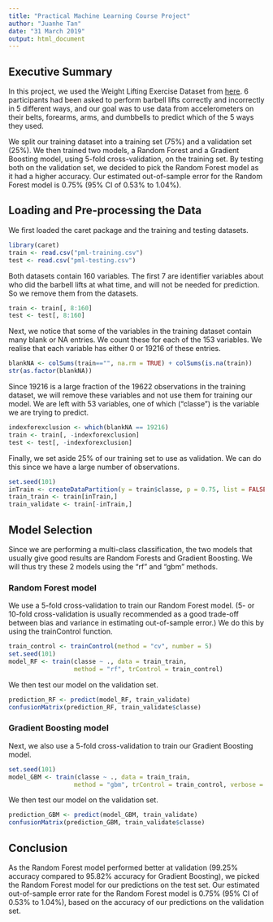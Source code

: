 ```yaml
---
title: "Practical Machine Learning Course Project"
author: "Juanhe Tan"
date: "31 March 2019"
output: html_document
---
```


## Executive Summary

In this project, we used the Weight Lifting Exercise Dataset from 
[here](http://web.archive.org/web/20161224072740/http:/groupware.les.inf.puc-rio.br/har).
6 participants had been asked to perform barbell lifts correctly and incorrectly
in 5 different ways, and our goal was to use data from accelerometers on their
belts, forearms, arms, and dumbbells to predict which of the 5 ways they used.

We split our training dataset into a training set (75%) and a validation set
(25%). We then trained two models, a Random Forest and a Gradient Boosting model,
using 5-fold cross-validation, on the training set. By testing both on the
validation set, we decided to pick the Random Forest model as it had a higher
accuracy. Our estimated out-of-sample error for the Random Forest model is
0.75% (95% CI of 0.53% to 1.04%).

## Loading and Pre-processing the Data

We first loaded the caret package and the training and testing datasets.

```r
library(caret)
train <- read.csv("pml-training.csv")
test <- read.csv("pml-testing.csv")
```

Both datasets contain 160 variables. The first 7 are identifier variables about
who did the barbell lifts at what time, and will not be needed for prediction.
So we remove them from the datasets.

```r
train <- train[, 8:160]
test <- test[, 8:160]
```

Next, we notice that some of the variables in the training dataset contain many 
blank or NA entries. We count these for each of the 153 variables. We realise 
that each variable has either 0 or 19216 of these entries.

```r
blankNA <- colSums(train=="", na.rm = TRUE) + colSums(is.na(train))
str(as.factor(blankNA))
```

Since 19216 is a large fraction of the 19622 observations in the 
training dataset, we will remove these variables and not use them for training
our model. We are left with 53 variables, one of which ("classe") is the
variable we are trying to predict.

```r
indexforexclusion <- which(blankNA == 19216)
train <- train[, -indexforexclusion]
test <- test[, -indexforexclusion]
```

Finally, we set aside 25% of our training set to use as validation. We can do 
this since we have a large number of observations.

```r
set.seed(101)
inTrain <- createDataPartition(y = train$classe, p = 0.75, list = FALSE)
train_train <- train[inTrain,]
train_validate <- train[-inTrain,]
```

## Model Selection

Since we are performing a multi-class classification, the two models that
usually give good results are Random Forests and Gradient Boosting. We will thus
try these 2 models using the "rf" and "gbm" methods.

### Random Forest model

We use a 5-fold cross-validation to train our Random Forest model. (5- or 10-fold
cross-validation is usually recommended as a good trade-off between bias and 
variance in estimating out-of-sample error.) We do this by using the 
trainControl function.

```r
train_control <- trainControl(method = "cv", number = 5)
set.seed(101)
model_RF <- train(classe ~ ., data = train_train, 
                  method = "rf", trControl = train_control)
```

We then test our model on the validation set.
```r
prediction_RF <- predict(model_RF, train_validate)
confusionMatrix(prediction_RF, train_validate$classe)
```

### Gradient Boosting model

Next, we also use a 5-fold cross-validation to train our Gradient Boosting model.

```r
set.seed(101)
model_GBM <- train(classe ~ ., data = train_train, 
                  method = "gbm", trControl = train_control, verbose = FALSE)
```

We then test our model on the validation set.
```r
prediction_GBM <- predict(model_GBM, train_validate)
confusionMatrix(prediction_GBM, train_validate$classe)
```

## Conclusion

As the Random Forest model performed better at validation (99.25% accuracy
compared to 95.82% accuracy for Gradient Boosting), we picked the Random Forest
model for our predictions on the test set. Our estimated out-of-sample error
rate for the Random Forest model is 0.75% (95% CI of 0.53% to 1.04%), based on 
the accuracy of our predictions on the validation set.